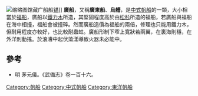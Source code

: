 {{Otheruses|subject=帆船種類|other=公司名稱|中船防務}}
{{onesource|time=2020-01-17T11:41:55+00:00}}
[[File:广船船锚.jpg|缩略图]]馆藏广船船[[锚|锚]]]]
'''廣船'''，又稱'''廣東船'''、'''烏艚'''，是[[中式帆船|中式帆船]]的一類，大小相當於[[福船|福船]]，廣船以[[鐵力木|鐵力木]]所造，其堅固程度高於由[[松|松]][[杉|杉]]所造的福船，若廣船與福船在海中相撞，福船會被撞碎。然而廣船造價為福船的兩倍，修理也只能用鐵力木，但耐用程度亦較好，也比較耐蟲蛀。廣船形制下窄上寬狀若兩翼，在裏海則穩，在外洋則動搖。於浪漕中起伏蕩漾導致火器未必能中。

==參考==
*明 茅元儀。《武備志》卷一百十六。

{{帆船}}

[[Category:帆船|Category:帆船]]
[[Category:中式帆船|Category:中式帆船]]
[[Category:東洋帆船|Category:東洋帆船]]